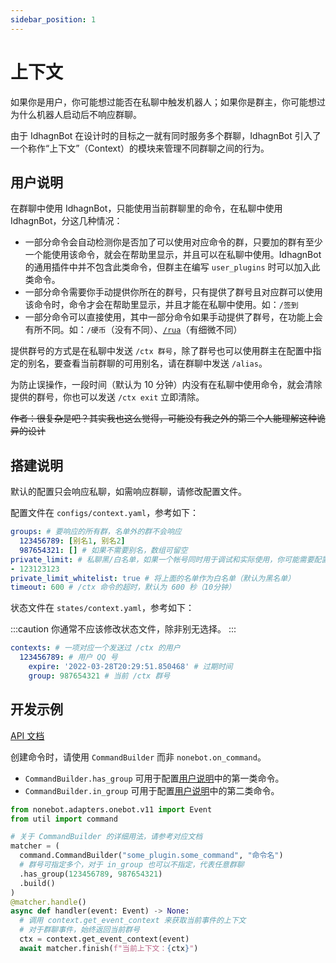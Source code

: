 ```yaml
---
sidebar_position: 1
---
```


# 上下文
如果你是用户，你可能想过能否在私聊中触发机器人；如果你是群主，你可能想过为什么机器人启动后不响应群聊。

由于 IdhagnBot 在设计时的目标之一就有同时服务多个群聊，IdhagnBot 引入了一个称作“上下文”（Context）的模块来管理不同群聊之间的行为。

## 用户说明
在群聊中使用 IdhagnBot，只能使用当前群聊里的命令，在私聊中使用 IdhagnBot，分这几种情况：

* 一部分命令会自动检测你是否加了可以使用对应命令的群，只要加的群有至少一个能使用该命令，就会在帮助里显示，并且可以在私聊中使用。IdhagnBot 的通用插件中并不包含此类命令，但群主在编写 `user_plugins` 时可以加入此类命令。
* 一部分命令需要你手动提供你所在的群号，只有提供了群号且对应群可以使用该命令时，命令才会在帮助里显示，并且才能在私聊中使用。如：<PlaceholderLink href="/docs/guide/plugins/sign">`/签到`</PlaceholderLink>
* 一部分命令可以直接使用，其中一部分命令如果手动提供了群号，在功能上会有所不同。如：<PlaceholderLink href="/docs/guide/plugins/coin">`/硬币`</PlaceholderLink>（没有不同）、[`/rua`](/docs/guide/plugins/petpet_v2)（有细微不同）

提供群号的方式是在私聊中发送 `/ctx 群号`，除了群号也可以使用群主在配置中指定的别名，要查看当前群聊的可用别名，请在群聊中发送 `/alias`。

为防止误操作，一段时间（默认为 10 分钟）内没有在私聊中使用命令，就会清除提供的群号，你也可以发送 `/ctx exit` 立即清除。

~~作者：很复杂是吧？其实我也这么觉得，可能没有我之外的第二个人能理解这种诡异的设计~~

## 搭建说明
默认的配置只会响应私聊，如需响应群聊，请修改配置文件。

配置文件在 `configs/context.yaml`，参考如下：
```yaml
groups: # 要响应的所有群，名单外的群不会响应
  123456789: [别名1, 别名2]
  987654321: [] # 如果不需要别名，数组可留空
private_limit: # 私聊黑/白名单，如果一个帐号同时用于调试和实际使用，你可能需要配置这个功能
- 123123123
private_limit_whitelist: true # 将上面的名单作为白名单（默认为黑名单）
timeout: 600 # /ctx 命令的超时，默认为 600 秒（10分钟）
```

状态文件在 `states/context.yaml`，参考如下：

:::caution
你通常不应该修改状态文件，除非别无选择。
:::
```yaml
contexts: # 一项对应一个发送过 /ctx 的用户
  123456789: # 用户 QQ 号
    expire: '2022-03-28T20:29:51.850468' # 过期时间
    group: 987654321 # 当前 /ctx 群号
```

## 开发示例
[API 文档](/docs/api/util.context)

创建命令时，请使用 `CommandBuilder` 而非 `nonebot.on_command`。

* `CommandBuilder.has_group` 可用于配置[用户说明](#用户说明)中的第一类命令。
* `CommandBuilder.in_group` 可用于配置[用户说明](#用户说明)中的第二类命令。

```python
from nonebot.adapters.onebot.v11 import Event
from util import command

# 关于 CommandBuilder 的详细用法，请参考对应文档
matcher = (
  command.CommandBuilder("some_plugin.some_command", "命令名")
  # 群号可指定多个，对于 in_group 也可以不指定，代表任意群聊
  .has_group(123456789, 987654321)
  .build()
)
@matcher.handle()
async def handler(event: Event) -> None:
  # 调用 context.get_event_context 来获取当前事件的上下文
  # 对于群聊事件，始终返回当前群号
  ctx = context.get_event_context(event)
  await matcher.finish(f"当前上下文：{ctx}")
```
